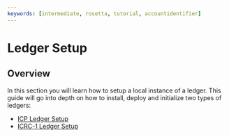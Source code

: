 ```yaml
---
keywords: [intermediate, rosetta, tutorial, accountidentifier]
---
```


# Ledger Setup

## Overview

In this section you will learn how to setup a local instance of a ledger. This guide will go into depth on how to install, deploy and initialize two types of ledgers:
* [ICP Ledger Setup](/docs/current/developer-docs/defi/tokens/ledger/setup/icp_ledger_setup.mdx)
* [ICRC-1 Ledger Setup](/docs/current/developer-docs/defi/tokens/ledger/setup/icrc1_ledger_setup.mdx)

